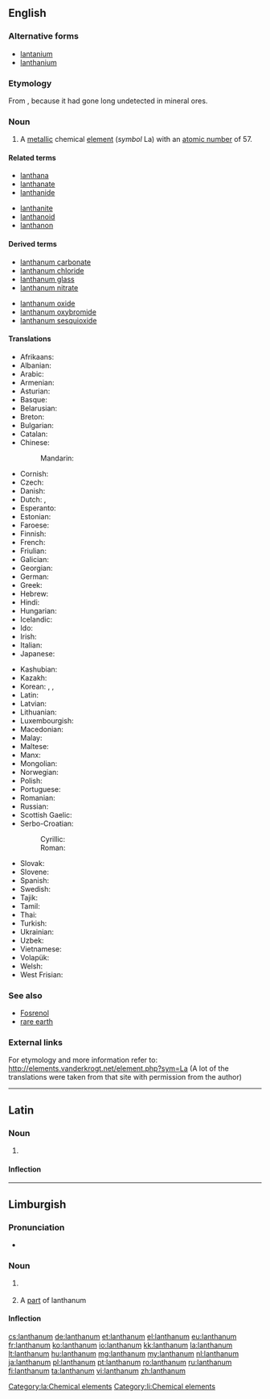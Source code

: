 ==English==

{{wikipedia}}

{{elements|La|barium|Ba|cerium|Ce}}

===Alternative forms===
* [[lantanium]] {{qualifier|obsolete}}
* [[lanthanium]] {{qualifier|obsolete}}

===Etymology===
From {{etyl|grc|en}} {{term|λανθάνω||escape notice|lang=grc}}, because it had gone long undetected in mineral ores.

===Noun===
{{en-noun|-}}

# A [[metallic]] chemical [[element]] (''symbol'' La) with an [[atomic number]] of 57.

====Related terms====
{{rel-top|terms related to lanthanum}}
* [[lanthana]]
* [[lanthanate]]
* [[lanthanide]]
{{rel-mid}}
* [[lanthanite]]
* [[lanthanoid]]
* [[lanthanon]]
{{rel-bottom}}

====Derived terms====
{{rel-top|terms derived from lanthanum}}
* [[lanthanum carbonate]]
* [[lanthanum chloride]]
* [[lanthanum glass]]
* [[lanthanum nitrate]]
{{rel-mid}}
* [[lanthanum oxide]]
* [[lanthanum oxybromide]]
* [[lanthanum sesquioxide]]
{{rel-bottom}}

====Translations====
{{trans-top|metallic element}}
* Afrikaans: {{t-|af|lantaan}}
* Albanian: {{t-|sq|lantan}}
* Arabic: {{t-|ar|لنثانوم|tr=lanθānum|m}}
* Armenian: {{t-|hy|լանթան|tr=lantʿan}}
* Asturian: {{t-|ast|lantanu|m}}
* Basque: {{t-|eu|lantanoa}}
* Belarusian: {{t-|be|лантан|m|tr=lantán}}
* Breton: {{t-|br|lantan}}
* Bulgarian: {{t-|bg|лантан|m|tr=lantán}}
* Catalan: {{t-|ca|lantani|m}}
* Chinese:
*: Mandarin: {{t|cmn|鑭|tr=làn}}
* Cornish: {{t-|kw|lanthanum}}
* Czech: {{t+|cs|lanthan}}
* Danish: {{t-|da|lanthan}}
* Dutch: {{t+|nl|lanthaan|n}}, {{t+|nl|lanthanium|n}}
* Esperanto: {{t-|eo|lantano}}
* Estonian: {{t-|et|lantaan}}
* Faroese: {{t-|fo|lanthan}}
* Finnish: {{t+|fi|lantaani}}
* French: {{t+|fr|lanthane|m}}
* Friulian: {{tø|fur|lantani}}
* Galician: {{t+|gl|lantano|m}}
* Georgian: {{t-|ka|ლანთანი|tr=lantani}}
* German: {{t+|de|Lanthan|n}}
* Greek: {{t+|el|λανθάνιο|n|tr=lanthánio}}
* Hebrew: {{t+|he|לנתן|tr=lantán}}
* Hindi: {{t-|hi|सुजारला|tr=sujaaralaa|sc=Deva}}
* Hungarian: {{t+|hu|lantán}}
* Icelandic: {{t-|is|lanþan}}
* Ido: {{t+|io|lantano}}
* Irish: {{t-|ga|lantainam}}
* Italian: {{t+|it|lantanio|m}}
* Japanese: {{t+|ja|ランタン|tr=rantan}}
{{trans-mid}}
* Kashubian: {{t-|csb|lantón}}
* Kazakh: {{t-|kk|лантан|tr=lantan|sc=Cyrl}}
* Korean: {{t+|ko|란탄|tr=rantan|sc=Kore}},  {{t-|ko|란타늄|tr=rantanyum|sc=Kore}},  {{t-|ko|란타넘|tr=rantaneom|sc=Kore}}
* Latin: {{t+|la|lanthanum}}
* Latvian: {{t-|lv|lantāns}}
* Lithuanian: {{t+|lt|lantanas}}
* Luxembourgish: {{t-|lb|Lanthan}}
* Macedonian: {{t-|mk|лантан|tr=lantán|m}}
* Malay: {{t-|ms|lantanum}}
* Maltese: {{t-|mt|lantanum}}
* Manx: {{t-|gv|lantanum}}
* Mongolian: {{t-|mn|лантан|tr=lantan|sc=Cyrl}}
* Norwegian: {{t-|no|lantan}}
* Polish: {{t+|pl|lantan|m}}
* Portuguese: {{t+|pt|lantânio|m}}
* Romanian: {{t+|ro|lantan|n}}
* Russian: {{t+|ru|лантан|m|tr=lantán}}
* Scottish Gaelic: {{t-|gd|lantanam}}
* Serbo-Croatian:
*: Cyrillic: {{t-|sh|лантан|m}}
*: Roman: {{t-|sh|lantan|m}}
* Slovak: {{t-|sk|lanthán}}
* Slovene: {{t+|sl|lantan}}
* Spanish: {{t+|es|lantano|m}}
* Swedish: {{t+|sv|lantan}}
* Tajik: {{t-|tg|lantan}}
* Tamil: {{t-|ta|மாய்மம்|tr=maaymam}}
* Thai: {{t-|th|แลนทานัม|tr=laenthānam}}
* Turkish: {{t+|tr|lantan}}
* Ukrainian: {{t-|uk|лантан|m|tr=lantán}}
* Uzbek: {{t-|uz|лантан|tr=lantan|sc=Cyrl}}
* Vietnamese: {{t-|vi|lantan}}
* Volapük: {{t+|vo|lantanin}}
* Welsh: {{t-|cy|lanthanwm}}
* West Frisian: {{t-|fy|lanthaan}}
{{trans-bottom}}

===See also===
* [[Fosrenol]]
* [[rare earth]]

===External links===
For etymology and more information refer to:
http://elements.vanderkrogt.net/element.php?sym=La
(A lot of the translations were taken from that site with permission from the author)

----

==Latin==
{{wikipedia|lang=la}}

===Noun===
{{la-noun|lanthanum|lanthani|lanthanī|n|second}}

# {{l|en|lanthanum}}

====Inflection====
{{la-decl-2nd-N|lanthan}}

[[Category:la:Chemical elements]]

----

==Limburgish==

===Pronunciation===
* {{IPA|[lɑ˧nˈðaː˨nɔ˧m]|lang=li}}

===Noun===
{{li-noun|g=n}}

# {{uncountable|lang=li}} {{l|en|lanthanum}}
# A [[part]] of lanthanum

====Inflection====
{{li-decl-noun-um|lanthan}}

[[Category:li:Chemical elements]]

[[cs:lanthanum]]
[[de:lanthanum]]
[[et:lanthanum]]
[[el:lanthanum]]
[[eu:lanthanum]]
[[fr:lanthanum]]
[[ko:lanthanum]]
[[io:lanthanum]]
[[kk:lanthanum]]
[[la:lanthanum]]
[[lt:lanthanum]]
[[hu:lanthanum]]
[[mg:lanthanum]]
[[my:lanthanum]]
[[nl:lanthanum]]
[[ja:lanthanum]]
[[pl:lanthanum]]
[[pt:lanthanum]]
[[ro:lanthanum]]
[[ru:lanthanum]]
[[fi:lanthanum]]
[[ta:lanthanum]]
[[vi:lanthanum]]
[[zh:lanthanum]]